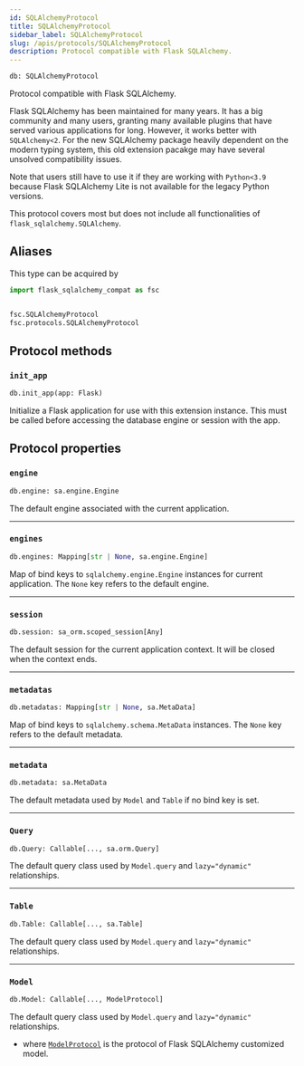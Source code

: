 ```yaml
---
id: SQLAlchemyProtocol
title: SQLAlchemyProtocol
sidebar_label: SQLAlchemyProtocol
slug: /apis/protocols/SQLAlchemyProtocol
description: Protocol compatible with Flask SQLAlchemy.
---
```




<APITopBar type="type" source="protocols.SQLAlchemyProtocol" />

```python
db: SQLAlchemyProtocol
```

Protocol compatible with Flask SQLAlchemy.

Flask SQLAlchemy has been maintained for many years. It has a big community and
many users, granting many available plugins that have served various applications
for long. However, it works better with `SQLAlchemy<2`. For the new SQLAlchemy
package heavily dependent on the modern typing system, this old extension pacakge
may have several unsolved compatibility issues.

Note that users still have to use it if they are working with `Python<3.9` because
Flask SQLAlchemy Lite is not available for the legacy Python versions.

This protocol covers most but does not include all functionalities of
`flask_sqlalchemy.SQLAlchemy`.

## Aliases

This type can be acquired by

```python
import flask_sqlalchemy_compat as fsc


fsc.SQLAlchemyProtocol
fsc.protocols.SQLAlchemyProtocol
```

## Protocol methods

### <IconObjType type="method"/> `init_app`

```python
db.init_app(app: Flask)
```

Initialize a Flask application for use with this extension instance. This
must be called before accessing the database engine or session with the app.

## Protocol properties

### <IconObjType type="param"/> `engine`

```python
db.engine: sa.engine.Engine
```

The default engine associated with the current application.

---

### <IconObjType type="param"/> `engines`

```python
db.engines: Mapping[str | None, sa.engine.Engine]
```

Map of bind keys to `sqlalchemy.engine.Engine` instances for current
application. The `None` key refers to the default engine.

---

### <IconObjType type="param"/> `session`

```python
db.session: sa_orm.scoped_session[Any]
```

The default session for the current application context. It will be
closed when the context ends.

---

### <IconObjType type="param"/> `metadatas`

```python
db.metadatas: Mapping[str | None, sa.MetaData]
```

Map of bind keys to `sqlalchemy.schema.MetaData` instances. The `None` key
refers to the default metadata.

---

### <IconObjType type="param"/> `metadata`

```python
db.metadata: sa.MetaData
```

The default metadata used by `Model` and `Table` if no bind key is set.

---

### <IconObjType type="param"/> `Query`

```python
db.Query: Callable[..., sa.orm.Query]
```

The default query class used by `Model.query` and `lazy="dynamic"` relationships.

---

### <IconObjType type="param"/> `Table`

```python
db.Table: Callable[..., sa.Table]
```

The default query class used by `Model.query` and `lazy="dynamic"` relationships.

---

### <IconObjType type="param"/> `Model`

```python
db.Model: Callable[..., ModelProtocol]
```

The default query class used by `Model.query` and `lazy="dynamic"` relationships.

- where [`ModelProtocol`](./ModelProtocol.mdx) is the protocol of Flask SQLAlchemy
  customized model.
